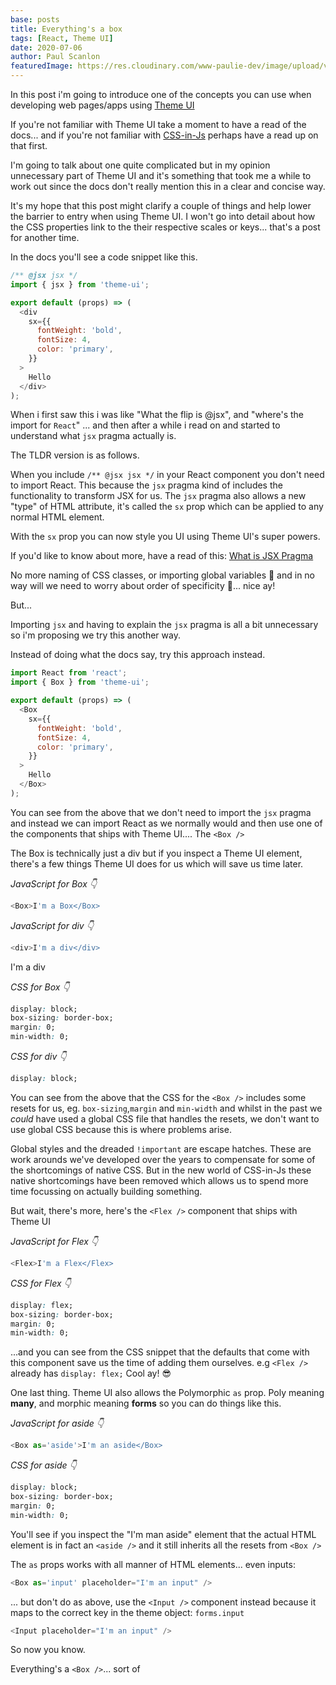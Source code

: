 ```yaml
---
base: posts
title: Everything's a box
tags: [React, Theme UI]
date: 2020-07-06
author: Paul Scanlon
featuredImage: https://res.cloudinary.com/www-paulie-dev/image/upload/v1595915607/paulie.dev/2020/07/everythings-a-box_vrnzgx.jpg
---
```


In this post i'm going to introduce one of the concepts you can use when developing web pages/apps using
[Theme UI](https://theme-ui.com/)

If you're not familiar with Theme UI take a moment to have a read of the docs... and if you're not familiar with
[CSS-in-Js](https://medium.com/dailyjs/what-is-actually-css-in-js-f2f529a2757) perhaps have a read up on that first.

I'm going to talk about one quite complicated but in my opinion unnecessary part of Theme UI and it's something that
took me a while to work out since the docs don't really mention this in a clear and concise way.

It's my hope that this post might clarify a couple of things and help lower the barrier to entry when using Theme UI. I
won't go into detail about how the CSS properties link to the their respective scales or keys... that's a post for
another time.

In the docs you'll see a code snippet like this.

```javascript
/** @jsx jsx */
import { jsx } from 'theme-ui';

export default (props) => (
  <div
    sx={{
      fontWeight: 'bold',
      fontSize: 4,
      color: 'primary',
    }}
  >
    Hello
  </div>
);
```

When i first saw this i was like "What the flip is @jsx", and "where's the import for `React`" ... and then after a
while i read on and started to understand what `jsx` pragma actually is.

The TLDR version is as follows.

When you include `/** @jsx jsx */` in your React component you don't need to import React. This because the `jsx` pragma
kind of includes the functionality to transform JSX for us. The `jsx` pragma also allows a new "type" of HTML attribute,
it's called the `sx` prop which can be applied to any normal HTML element.

With the `sx` prop you can now style you UI using Theme UI's super powers.

If you'd like to know about more, have a read of this:
[What is JSX Pragma](https://www.gatsbyjs.com/blog/2019-08-02-what-is-jsx-pragma/)

No more naming of CSS classes, or importing global variables 🤢 and in no way will we need to worry about order of
specificity 🙌... nice ay!

But...

Importing `jsx` and having to explain the `jsx` pragma is all a bit unnecessary so i'm proposing we try this another
way.

Instead of doing what the docs say, try this approach instead.

```javascript
import React from 'react';
import { Box } from 'theme-ui';

export default (props) => (
  <Box
    sx={{
      fontWeight: 'bold',
      fontSize: 4,
      color: 'primary',
    }}
  >
    Hello
  </Box>
);
```

You can see from the above that we don't need to import the `jsx` pragma and instead we can import React as we normally
would and then use one of the components that ships with Theme UI.... The `<Box />`

The Box is technically just a div but if you inspect a Theme UI element, there's a few things Theme UI does for us which
will save us time later.

_JavaScript for Box 👇_

```javascript
<Box>I'm a Box</Box>
```

_JavaScript for div 👇_

```javascript
<div>I'm a div</div>
```

<div>I'm a div</div>

_CSS for Box 👇_

```css
display: block;
box-sizing: border-box;
margin: 0;
min-width: 0;
```

_CSS for div 👇_

```css
display: block;
```

You can see from the above that the CSS for the `<Box />` includes some resets for us, eg. `box-sizing`,`margin` and
`min-width` and whilst in the past we _could_ have used a global CSS file that handles the resets, we don't want to use
global CSS because this is where problems arise.

Global styles and the dreaded `!important` are escape hatches. These are work arounds we've developed over the years to
compensate for some of the shortcomings of native CSS. But in the new world of CSS-in-Js these native shortcomings have
been removed which allows us to spend more time focussing on actually building something.

But wait, there's more, here's the `<Flex />` component that ships with Theme UI

_JavaScript for Flex 👇_

```javascript
<Flex>I'm a Flex</Flex>
```

_CSS for Flex 👇_

```css
display: flex;
box-sizing: border-box;
margin: 0;
min-width: 0;
```

...and you can see from the CSS snippet that the defaults that come with this component save us the time of adding them
ourselves. e.g `<Flex />` already has `display: flex;` Cool ay! 😎

One last thing. Theme UI also allows the Polymorphic `as` prop. Poly meaning **many**, and morphic meaning **forms** so
you can do things like this.

_JavaScript for aside 👇_

```javascript
<Box as='aside'>I'm an aside</Box>
```

_CSS for aside 👇_

```css
display: block;
box-sizing: border-box;
margin: 0;
min-width: 0;
```

You'll see if you inspect the "I'm man aside" element that the actual HTML element is in fact an `<aside />` and it
still inherits all the resets from `<Box />`

The `as` props works with all manner of HTML elements... even inputs:

```javascript
<Box as='input' placeholder="I'm an input" />
```

... but don't do as above, use the `<Input />` component instead because it maps to the correct key in the theme object:
`forms.input`

```javascript
<Input placeholder="I'm an input" />
```

So now you know.

Everything's a `<Box />`... sort of
